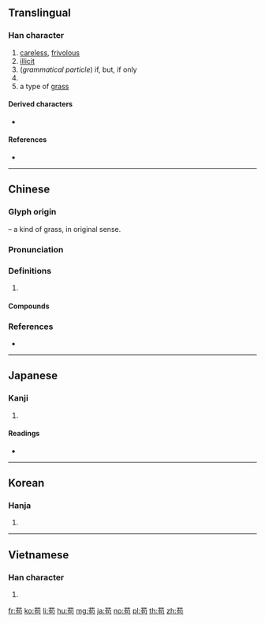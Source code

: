 {{character info/new}}
{{also|茍}}
==Translingual==

===Han character===
{{Han char|rn=140|rad=艸|as=05|sn=11|four=44627|canj=TPR|ids=⿱艹句}}

# [[careless]], [[frivolous]]
# [[illicit]]
# (''grammatical particle'') if, but, if only
# {{surname|lang=zh}}
# a type of [[grass]]

====Derived characters====
* {{l|mul|敬}}

====References====
* {{Han ref|kx=1023.050|dkj=30790|dj=1482.050|hdz=53194.120|uh=82DF}}

----

==Chinese==
{{zh-forms}}

===Glyph origin===
{{Han etym}}
{{Han compound|艸|alt1=艹|句|ls=psc|c1=s|c2=p}} – a kind of grass, in original sense.

===Pronunciation===
{{zh-pron
|m=gǒu
|c=gau2,gik1
|mc=y
|oc=y
|cat=
}}

===Definitions===
{{zh-hanzi}}

# {{rfdef|zh}}

====Compounds====
{{zh-der|一字不苟|一絲不苟|不苟|不苟且|不苟言笑|不苟言談|偷合苟容|偷生苟活|因循苟且|媮合苟容|方正不苟|狗苟|狗苟蠅營|畏難苟安|臨財不苟|臨財苟得|臨難苟免|苟且|苟且偷安|苟且偷生|苟且唐塞|苟且自度|苟免|苟全|苟合|苟合取容|苟同|苟存|苟安|苟安一隅|苟容|苟容曲從|苟延殘喘|苟延殘息|苟弟轉酷|苟得|苟政|苟活|苟為|苟然|苟營|苟生|苟留殘喘|苟祿|苟簡|苟言|苟非|蠅營狗苟|行不苟合|行不苟容}}

===References===
* {{R:yue:Hanzi}}

----

==Japanese==

===Kanji===
{{ja-kanji|grade=|rs=艸05}}

# {{defn|lang=ja|sort=艸05}}

====Readings====
* {{ja-readings|on=[[こう]] (kō), [[く]] (ku)|kun=[[いやしくも]] (iyashikumo)|nanori=}}

----

==Korean==

===Hanja===
{{ko-hanja|hangeul=구|eumhun=|rv=gu|mr=ku|y=kwu}}

# {{defn|lang=ko|sort=艸05}}

----

==Vietnamese==

===Han character===
{{vi-hantu|[[cẩu]], [[cảu]], [[càu]], [[cú]]|rs=艸05}}

# {{defn|lang=vi|sort=艸05}}

[[fr:苟]]
[[ko:苟]]
[[li:苟]]
[[hu:苟]]
[[mg:苟]]
[[ja:苟]]
[[no:苟]]
[[pl:苟]]
[[th:苟]]
[[zh:苟]]